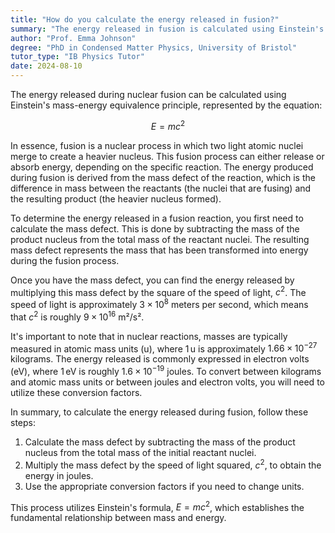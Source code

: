 ```yaml
---
title: "How do you calculate the energy released in fusion?"
summary: "The energy released in fusion is calculated using Einstein's mass-energy equivalence principle, E=mc^2."
author: "Prof. Emma Johnson"
degree: "PhD in Condensed Matter Physics, University of Bristol"
tutor_type: "IB Physics Tutor"
date: 2024-08-10
---
```


The energy released during nuclear fusion can be calculated using Einstein's mass-energy equivalence principle, represented by the equation:

$$
E = mc^2
$$

In essence, fusion is a nuclear process in which two light atomic nuclei merge to create a heavier nucleus. This fusion process can either release or absorb energy, depending on the specific reaction. The energy produced during fusion is derived from the mass defect of the reaction, which is the difference in mass between the reactants (the nuclei that are fusing) and the resulting product (the heavier nucleus formed).

To determine the energy released in a fusion reaction, you first need to calculate the mass defect. This is done by subtracting the mass of the product nucleus from the total mass of the reactant nuclei. The resulting mass defect represents the mass that has been transformed into energy during the fusion process.

Once you have the mass defect, you can find the energy released by multiplying this mass defect by the square of the speed of light, $c^2$. The speed of light is approximately $3 \times 10^8$ meters per second, which means that $c^2$ is roughly $9 \times 10^{16}$ m²/s².

It's important to note that in nuclear reactions, masses are typically measured in atomic mass units (u), where $1 \, \text{u}$ is approximately $1.66 \times 10^{-27}$ kilograms. The energy released is commonly expressed in electron volts (eV), where $1 \, \text{eV}$ is roughly $1.6 \times 10^{-19}$ joules. To convert between kilograms and atomic mass units or between joules and electron volts, you will need to utilize these conversion factors.

In summary, to calculate the energy released during fusion, follow these steps:

1. Calculate the mass defect by subtracting the mass of the product nucleus from the total mass of the initial reactant nuclei.
2. Multiply the mass defect by the speed of light squared, $c^2$, to obtain the energy in joules.
3. Use the appropriate conversion factors if you need to change units.

This process utilizes Einstein's formula, $E = mc^2$, which establishes the fundamental relationship between mass and energy.
    